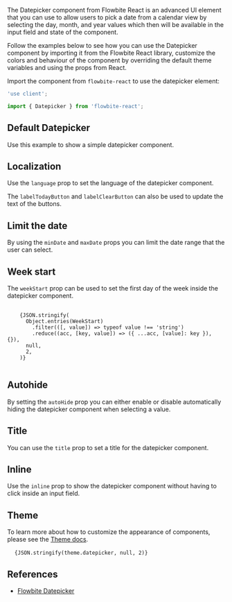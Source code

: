 
The Datepicker component from Flowbite React is an advanced UI element that you can use to allow users to pick a date from a calendar view by selecting the day, month, and year values which then will be available in the input field and state of the component.

Follow the examples below to see how you can use the Datepicker component by importing it from the Flowbite React library, customize the colors and behaviour of the component by overriding the default theme variables and using the props from React.

Import the component from `flowbite-react` to use the datepicker element:

```jsx
'use client';

import { Datepicker } from 'flowbite-react';
```

## Default Datepicker

Use this example to show a simple datepicker component.

<CodePreview title="Datepicker component">
  <Datepicker />
</CodePreview>

## Localization

Use the `language` prop to set the language of the datepicker component.

The `labelTodayButton` and `labelClearButton` can also be used to update the text of the buttons.

<CodePreview title="Datepicker component">
  <Datepicker language="pt-BR" labelTodayButton="Hoje" labelClearButton="Limpar" />
</CodePreview>

## Limit the date

By using the `minDate` and `maxDate` props you can limit the date range that the user can select.

<CodePreview title="Datepicker component">
  <Datepicker minDate={new Date(2023, 0, 1)} maxDate={new Date(2023, 3, 30)} />
</CodePreview>

## Week start

The `weekStart` prop can be used to set the first day of the week inside the datepicker component.

<pre className="language-ts">
  <code>
    {JSON.stringify(
      Object.entries(WeekStart)
        .filter(([, value]) => typeof value !== 'string')
        .reduce((acc, [key, value]) => ({ ...acc, [value]: key }), {}),
      null,
      2,
    )}
  </code>
</pre>

<CodePreview title="Datepicker component">
  <Datepicker weekStart={WeekStart.Monday} />
</CodePreview>

## Autohide

By setting the `autoHide` prop you can either enable or disable automatically hiding the datepicker component when selecting a value.

<CodePreview title="Datepicker component">
  <Datepicker autoHide={false} />
</CodePreview>

## Title

You can use the `title` prop to set a title for the datepicker component.

<CodePreview title="Datepicker component">
  <Datepicker title="Flowbite Datepicker" />
</CodePreview>

## Inline

Use the `inline` prop to show the datepicker component without having to click inside an input field.

<CodePreview title="Datepicker component">
  <Datepicker inline />
</CodePreview>

## Theme

To learn more about how to customize the appearance of components, please see the [Theme docs](/docs/customize/theme).

<pre className="language-tsx">
  <code>{JSON.stringify(theme.datepicker, null, 2)}</code>
</pre>

## References

- [Flowbite Datepicker](https://flowbite.com/docs/plugins/datepicker/)
